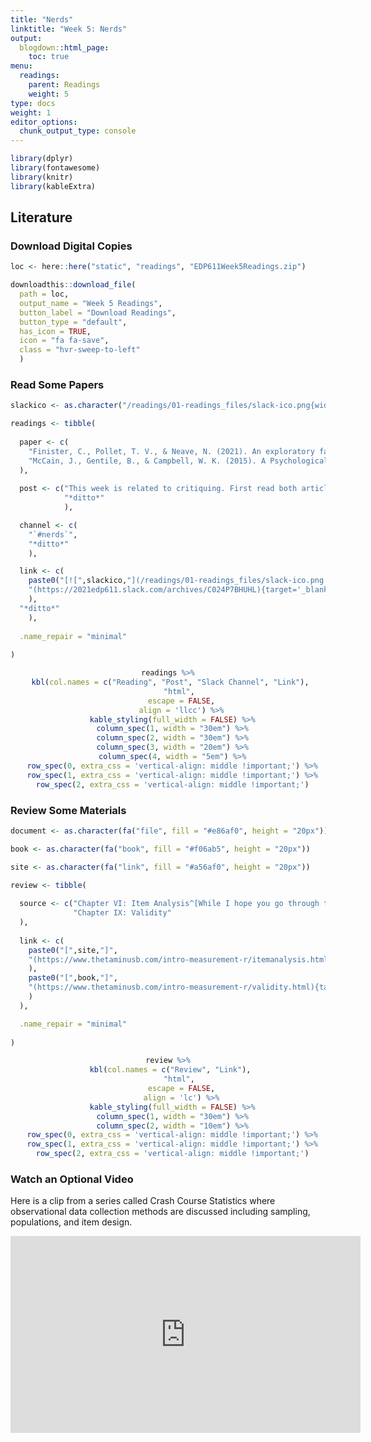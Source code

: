 ```yaml
---
title: "Nerds"
linktitle: "Week 5: Nerds"
output:
  blogdown::html_page:
    toc: true
menu:
  readings:
    parent: Readings
    weight: 5
type: docs
weight: 1
editor_options: 
  chunk_output_type: console
---
```


<style>
  .hvr-sweep-to-left {
    display: inline-block;
    vertical-align: middle;
    -webkit-transform: perspective(1px) translateZ(0);
    transform: perspective(1px) translateZ(0);
    box-shadow: 0 0 1px rgba(0, 0, 0, 0);
    position: relative;
    -webkit-transition-property: color;
    transition-property: color;
    -webkit-transition-duration: 0.25s;
    transition-duration: 0.25s;
  }

.hvr-sweep-to-left:before {
  content: "";
  position: absolute;
  z-index: -1;
  top: 0;
  left: 0;
  right: 0;
  bottom: 0;
  background: #175676;
    -webkit-transform: scaleX(0);
  transform: scaleX(0);
  -webkit-transform-origin: 100% 50%;
  transform-origin: 100% 50%;
  -webkit-transition-property: transform;
  transition-property: transform;
  -webkit-transition-duration: 0.3s;
  transition-duration: 0.3s;
  -webkit-transition-timing-function: ease-out;
  transition-timing-function: ease-out;
}

.hvr-sweep-to-left:hover, .hvr-sweep-to-left:focus, .hvr-sweep-to-left:active {
  color: white;
}

.hvr-sweep-to-left:hover:before, .hvr-sweep-to-left:focus:before, .hvr-sweep-to-left:active:before {
  -webkit-transform: scaleX(1);
  transform: scaleX(1);
}
</style>
  
```r
library(dplyr)
library(fontawesome)
library(knitr)
library(kableExtra)
```

## Literature

### Download Digital Copies

```r
loc <- here::here("static", "readings", "EDP611Week5Readings.zip")

downloadthis::download_file(
  path = loc,
  output_name = "Week 5 Readings",
  button_label = "Download Readings",
  button_type = "default",
  has_icon = TRUE,
  icon = "fa fa-save",
  class = "hvr-sweep-to-left"
  )
```

### Read Some Papers

```r

slackico <- as.character("/readings/01-readings_files/slack-ico.png{width=20px}")

readings <- tibble(
  
  paper <- c(
    "Finister, C., Pollet, T. V., & Neave, N. (2021). An exploratory factor analysis of the Nerdy Personality Attributes Scale in a sample of self-identified nerds/geeks. *The Social Science Journal*, 1-9.",
    "McCain, J., Gentile, B., & Campbell, W. K. (2015). A Psychological Exploration of Engagement in Geek Culture. *PLOS ONE, 10*(11), e0142200."
  ),
  
  post <- c("This week is related to critiquing. First read both articles and then pick one to critique, in particular scrutinize the measures used and use what we've covered oin the course as your justifications.",
            "*ditto*"
            ),

  channel <- c(
    "`#nerds`",
    "*ditto*"
    ),

  link <- c(
    paste0("[![",slackico,"](/readings/01-readings_files/slack-ico.png 'Slack Icon'){width=20px}]",
    "(https://2021edp611.slack.com/archives/C024P7BHUHL){target='_blank'}"
    ),
  "*ditto*"
    ),
  
  .name_repair = "minimal"
  
)

```


<center>
```r
readings %>%
  kbl(col.names = c("Reading", "Post", "Slack Channel", "Link"), 
      "html", 
      escape = FALSE,
      align = 'llcc') %>%
  kable_styling(full_width = FALSE) %>%
  column_spec(1, width = "30em") %>%
  column_spec(2, width = "30em") %>%
  column_spec(3, width = "20em") %>%
  column_spec(4, width = "5em") %>%
  row_spec(0, extra_css = 'vertical-align: middle !important;') %>%
  row_spec(1, extra_css = 'vertical-align: middle !important;') %>%
  row_spec(2, extra_css = 'vertical-align: middle !important;')
```
</center>

### Review Some Materials

```r

document <- as.character(fa("file", fill = "#e86af0", height = "20px"))

book <- as.character(fa("book", fill = "#f06ab5", height = "20px"))

site <- as.character(fa("link", fill = "#a56af0", height = "20px"))

review <- tibble(
  
  source <- c("Chapter VI: Item Analysis^[While I hope you go through the R syntax to see examples of the concepts, the primary focus here is to introduce you to the idea of item difficulty]",
              "Chapter IX: Validity"
  ),
  
  link <- c(
    paste0("[",site,"]",
    "(https://www.thetaminusb.com/intro-measurement-r/itemanalysis.html){target='_blank'}"
    ),
    paste0("[",book,"]",
    "(https://www.thetaminusb.com/intro-measurement-r/validity.html){target='_blank'}"
    )
  ),

  .name_repair = "minimal"
  
)

```

<center>
```r
review %>%
  kbl(col.names = c("Review", "Link"), 
      "html", 
      escape = FALSE,
      align = 'lc') %>%
  kable_styling(full_width = FALSE) %>%
  column_spec(1, width = "30em") %>%
  column_spec(2, width = "10em") %>%
  row_spec(0, extra_css = 'vertical-align: middle !important;') %>%
  row_spec(1, extra_css = 'vertical-align: middle !important;') %>%
  row_spec(2, extra_css = 'vertical-align: middle !important;')
```
</center>

### Watch an Optional Video

Here is a clip from a series called Crash Course Statistics where observational data collection methods are discussed including sampling, populations, and item design.

<p align="center">
<iframe width="560" height="315" src="https://www.youtube.com/embed/Rf-fIpB4D50" frameborder="0" allow="accelerometer; autoplay; encrypted-media; gyroscope; picture-in-picture" allowfullscreen></iframe>
</p>
